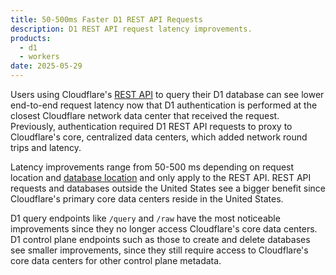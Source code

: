 ```yaml
---
title: 50-500ms Faster D1 REST API Requests
description: D1 REST API request latency improvements.
products:
  - d1
  - workers
date: 2025-05-29
---
```


Users using Cloudflare's [REST API](/api/resources/d1/) to query their D1 database can see lower end-to-end request latency now that D1 authentication is performed at the closest Cloudflare network data center that received the request. Previously, authentication required D1 REST API requests to proxy to Cloudflare's core, centralized data centers, which added network round trips and latency.

Latency improvements range from 50-500 ms depending on request location and [database location](/d1/configuration/data-location/) and only apply to the REST API. REST API requests and databases outside the United States see a bigger benefit since Cloudflare's primary core data centers reside in the United States.

D1 query endpoints like `/query` and `/raw` have the most noticeable improvements since they no longer access Cloudflare's core data centers. D1 control plane endpoints such as those to create and delete databases see smaller improvements, since they still require access to Cloudflare's core data centers for other control plane metadata.
